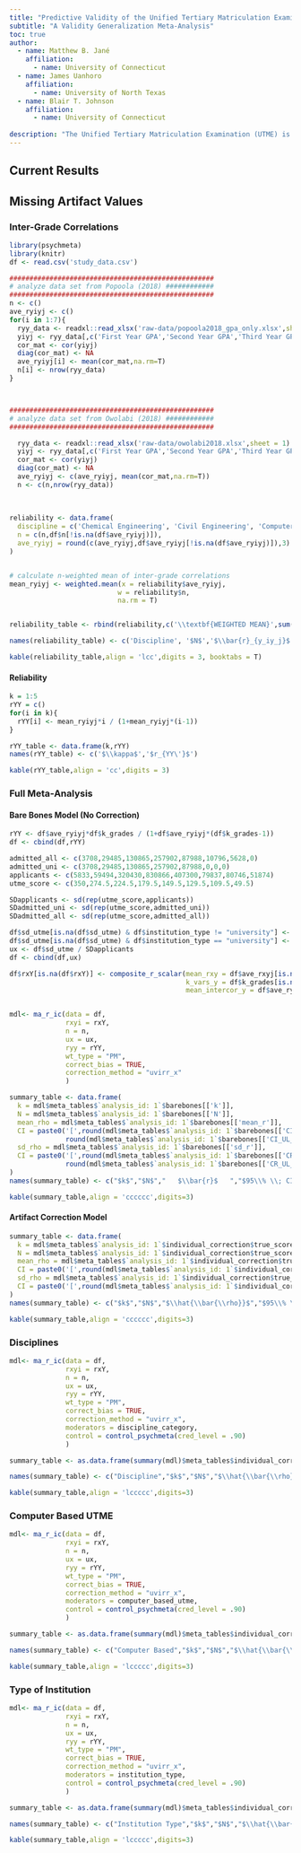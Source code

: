 ```yaml
---
title: "Predictive Validity of the Unified Tertiary Matriculation Examination on University Grades"
subtitle: "A Validity Generalization Meta-Analysis"
toc: true
author: 
  - name: Matthew B. Jané
    affiliation:
      - name: University of Connecticut
  - name: James Uanhoro
    affiliation:
      - name: University of North Texas
  - name: Blair T. Johnson
    affiliation:
      - name: University of Connecticut
  
description: "The Unified Tertiary Matriculation Examination (UTME) is a standardized test used for university admissions decisions in Nigeria. The examination is administered by the Joint Admissions and Matriculation Board (JAMB). The validity of the UTME in predicting academic performance has been investigated extensively in the literature, therefore this meta-analysis aims to synthesize the current validity evidence. This open-source web-page consists of the results, methodology, and data for a real-time updating meta-analytic database."
---
```


## Current Results

## Missing Artifact Values

### Inter-Grade Correlations

```r

library(psychmeta)
library(knitr)
df <- read.csv('study_data.csv')

###################################################
# analyze data set from Popoola (2018) ############
###################################################
n <- c()
ave_ryiyj <- c()
for(i in 1:7){
  ryy_data <- readxl::read_xlsx('raw-data/popoola2018_gpa_only.xlsx',sheet = i)
  yiyj <- ryy_data[,c('First Year GPA','Second Year GPA','Third Year GPA','Fourth Year GPA','Fifth Year GPA')]
  cor_mat <- cor(yiyj)
  diag(cor_mat) <- NA
  ave_ryiyj[i] <- mean(cor_mat,na.rm=T)
  n[i] <- nrow(ryy_data)
}



###################################################
# analyze data set from Owolabi (2018) ############
###################################################

  ryy_data <- readxl::read_xlsx('raw-data/owolabi2018.xlsx',sheet = 1)
  yiyj <- ryy_data[,c('First Year GPA','Second Year GPA','Third Year GPA','Fourth Year GPA')]
  cor_mat <- cor(yiyj)
  diag(cor_mat) <- NA
  ave_ryiyj <- c(ave_ryiyj, mean(cor_mat,na.rm=T))
  n <- c(n,nrow(ryy_data))
  
  
  
reliability <- data.frame(
  discipline = c('Chemical Engineering', 'Civil Engineering', 'Computer Engineering', 'Electrical Engineering', 'Info. and Comm. Engineering', 'Mechanical Engineering', 'Petroleum Engineering','Accounting', df$discipline[!is.na(df$ave_ryiyj)]),
  n = c(n,df$n[!is.na(df$ave_ryiyj)]),
  ave_ryiyj = round(c(ave_ryiyj,df$ave_ryiyj[!is.na(df$ave_ryiyj)]),3)
)


# calculate n-weighted mean of inter-grade correlations
mean_ryiyj <- weighted.mean(x = reliability$ave_ryiyj,
                           w = reliability$n,
                           na.rm = T)


reliability_table <- rbind(reliability,c('\\textbf{WEIGHTED MEAN}',sum(reliability$n),round(mean_ryiyj,3)))

names(reliability_table) <- c('Discipline', '$N$','$\\bar{r}_{y_iy_j}$')

kable(reliability_table,align = 'lcc',digits = 3, booktabs = T)
```

#### Reliability

```r

k = 1:5
rYY = c()
for(i in k){
  rYY[i] <- mean_ryiyj*i / (1+mean_ryiyj*(i-1))
} 

rYY_table <- data.frame(k,rYY)
names(rYY_table) <- c('$\\kappa$','$r_{YY\'}$')

kable(rYY_table,align = 'cc',digits = 3) 
```

### Full Meta-Analysis

#### Bare Bones Model (No Correction)

```r

rYY <- df$ave_ryiyj*df$k_grades / (1+df$ave_ryiyj*(df$k_grades-1))
df <- cbind(df,rYY)

admitted_all <- c(3708,29485,130865,257902,87988,10796,5628,0)
admitted_uni <- c(3708,29485,130865,257902,87988,0,0,0)
applicants <- c(5833,59494,320430,830866,407300,79837,80746,51874)
utme_score <- c(350,274.5,224.5,179.5,149.5,129.5,109.5,49.5)

SDapplicants <- sd(rep(utme_score,applicants))
SDadmitted_uni <- sd(rep(utme_score,admitted_uni))
SDadmitted_all <- sd(rep(utme_score,admitted_all))

df$sd_utme[is.na(df$sd_utme) & df$institution_type != "university"] <- SDadmitted_all
df$sd_utme[is.na(df$sd_utme) & df$institution_type == "university"] <- SDadmitted_uni
ux <- df$sd_utme / SDapplicants
df <- cbind(df,ux)

df$rxY[is.na(df$rxY)] <- composite_r_scalar(mean_rxy = df$ave_rxyj[is.na(df$rxY)], 
                                            k_vars_y = df$k_grades[is.na(df$rxY)], 
                                            mean_intercor_y = df$ave_ryiyj[is.na(df$rxY)])


mdl<- ma_r_ic(data = df,
              rxyi = rxY,
              n = n,
              ux = ux,
              ryy = rYY,
              wt_type = "PM",
              correct_bias = TRUE,
              correction_method = "uvirr_x"
              )

```

```r
summary_table <- data.frame(
  k = mdl$meta_tables$`analysis_id: 1`$barebones[['k']],
  N = mdl$meta_tables$`analysis_id: 1`$barebones[['N']],
  mean_rho = mdl$meta_tables$`analysis_id: 1`$barebones[['mean_r']],
  CI = paste0('[',round(mdl$meta_tables$`analysis_id: 1`$barebones[['CI_LL_95']],3),', ',
              round(mdl$meta_tables$`analysis_id: 1`$barebones[['CI_UL_95']],3),']'),
  sd_rho = mdl$meta_tables$`analysis_id: 1`$barebones[['sd_r']],
  CI = paste0('[',round(mdl$meta_tables$`analysis_id: 1`$barebones[['CR_LL_80']],3),', ',
              round(mdl$meta_tables$`analysis_id: 1`$barebones[['CR_UL_80']],3),']')
)
names(summary_table) <- c("$k$","$N$","   $\\bar{r}$   ","$95\\% \\; CI$","$SD_r$","$90\\% \\; CR$")

kable(summary_table,align = 'cccccc',digits=3)

```

#### Artifact Correction Model

```r

summary_table <- data.frame(
  k = mdl$meta_tables$`analysis_id: 1`$individual_correction$true_score[['k']],
  N = mdl$meta_tables$`analysis_id: 1`$individual_correction$true_score[['N']],
  mean_rho = mdl$meta_tables$`analysis_id: 1`$individual_correction$true_score[['mean_rho']],
  CI = paste0('[',round(mdl$meta_tables$`analysis_id: 1`$individual_correction$true_score[['CI_LL_95']],3),', ',round(mdl$meta_tables$`analysis_id: 1`$individual_correction$true_score[['CI_UL_95']],3),']'),
  sd_rho = mdl$meta_tables$`analysis_id: 1`$individual_correction$true_score[['sd_rho']],
  CI = paste0('[',round(mdl$meta_tables$`analysis_id: 1`$individual_correction$true_score[['CR_LL_80']],3),', ',round(mdl$meta_tables$`analysis_id: 1`$individual_correction$true_score[['CR_UL_80']],3),']')
)
names(summary_table) <- c("$k$","$N$","$\\hat{\\bar{\\rho}}$","$95\\% \\; CI$","$SD_\\rho$", "$90\\% \\; CR$")

kable(summary_table,align = 'cccccc',digits=3)


```

### Disciplines

```r
mdl<- ma_r_ic(data = df,
              rxyi = rxY,
              n = n,
              ux = ux,
              ryy = rYY,
              wt_type = "PM",
              correct_bias = TRUE,
              correction_method = "uvirr_x",
              moderators = discipline_category,
              control = control_psychmeta(cred_level = .90)
              )

summary_table <- as.data.frame(summary(mdl)$meta_tables$individual_correction$true_score)[, c('discipline_category','k','N','mean_rho','CI_LL_95','CI_UL_95','sd_rho','CR_LL_90','CR_UL_90')]

names(summary_table) <- c("Discipline","$k$","$N$","$\\hat{\\bar{\\rho}}$", "$CI_{L95}$", "$CI_{U95}$","$SD_\\rho$", "$CR_{L90}$", "$CR_{U90}$")

kable(summary_table,align = 'lccccc',digits=3)
```

### Computer Based UTME

```r
mdl<- ma_r_ic(data = df,
              rxyi = rxY,
              n = n,
              ux = ux,
              ryy = rYY,
              wt_type = "PM",
              correct_bias = TRUE,
              correction_method = "uvirr_x",
              moderators = computer_based_utme,
              control = control_psychmeta(cred_level = .90)
              )

summary_table <- as.data.frame(summary(mdl)$meta_tables$individual_correction$true_score)[, c('computer_based_utme','k','N','mean_rho','CI_LL_95','CI_UL_95','sd_rho','CR_LL_90','CR_UL_90')]

names(summary_table) <- c("Computer Based","$k$","$N$","$\\hat{\\bar{\\rho}}$", "$CI_{L95}$", "$CI_{U95}$","$SD_\\rho$", "$CR_{L90}$", "$CR_{U90}$")

kable(summary_table,align = 'lccccc',digits=3)
```

### Type of Institution

```r
mdl<- ma_r_ic(data = df,
              rxyi = rxY,
              n = n,
              ux = ux,
              ryy = rYY,
              wt_type = "PM",
              correct_bias = TRUE,
              correction_method = "uvirr_x",
              moderators = institution_type,
              control = control_psychmeta(cred_level = .90)
              )

summary_table <- as.data.frame(summary(mdl)$meta_tables$individual_correction$true_score)[, c('institution_type','k','N','mean_rho','CI_LL_95','CI_UL_95','sd_rho','CR_LL_90','CR_UL_90')]

names(summary_table) <- c("Institution Type","$k$","$N$","$\\hat{\\bar{\\rho}}$", "$CI_{L95}$", "$CI_{U95}$","$SD_\\rho$", "$CR_{L90}$", "$CR_{U90}$")

kable(summary_table,align = 'lccccc',digits=3)
```
